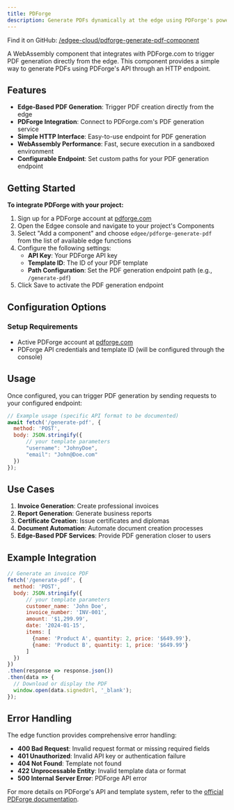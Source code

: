 ```yaml
---
title: PDForge
description: Generate PDFs dynamically at the edge using PDForge's powerful PDF generation API, **powered by edge functions**.
---
```



<EdgeeSdk />

Find it on GitHub: [<Icon icon="github" iconType="solid" /> /edgee-cloud/pdforge-generate-pdf-component](https://github.com/edgee-cloud/pdforge-generate-pdf-component)

A WebAssembly component that integrates with PDForge.com to trigger PDF generation directly from the edge. This component provides a simple way to generate PDFs using PDForge's API through an HTTP endpoint.

## Features

- **Edge-Based PDF Generation**: Trigger PDF creation directly from the edge
- **PDForge Integration**: Connect to PDForge.com's PDF generation service
- **Simple HTTP Interface**: Easy-to-use endpoint for PDF generation
- **WebAssembly Performance**: Fast, secure execution in a sandboxed environment
- **Configurable Endpoint**: Set custom paths for your PDF generation endpoint

## Getting Started

**To integrate PDForge with your project:**

1. Sign up for a PDForge account at [pdforge.com](https://pdforge.com)
2. Open the Edgee console and navigate to your project's Components
3. Select "Add a component" and choose `edgee/pdforge-generate-pdf` from the list of available edge functions
4. Configure the following settings:
   - **API Key**: Your PDForge API key
   - **Template ID**: The ID of your PDF template
   - **Path Configuration**: Set the PDF generation endpoint path (e.g., `/generate-pdf`)
5. Click Save to activate the PDF generation endpoint

## Configuration Options

### Setup Requirements
- Active PDForge account at [pdforge.com](https://pdforge.com)
- PDForge API credentials and template ID (will be configured through the console)

## Usage

Once configured, you can trigger PDF generation by sending requests to your configured endpoint:

```javascript
// Example usage (specific API format to be documented)
await fetch('/generate-pdf', {
  method: 'POST',
  body: JSON.stringify({
      // your template parameters
      "username": "JohnyDoe",
      "email": "John@Doe.com"
  })
});
```


## Use Cases

1. **Invoice Generation**: Create professional invoices
2. **Report Generation**: Generate business reports
3. **Certificate Creation**: Issue certificates and diplomas
4. **Document Automation**: Automate document creation processes
5. **Edge-Based PDF Services**: Provide PDF generation closer to users

## Example Integration

```javascript
// Generate an invoice PDF
fetch('/generate-pdf', {
  method: 'POST',
  body: JSON.stringify({
      // your template parameters
      customer_name: 'John Doe',
      invoice_number: 'INV-001',
      amount: '$1,299.99',
      date: '2024-01-15',
      items: [
        {name: 'Product A', quantity: 2, price: '$649.99'},
        {name: 'Product B', quantity: 1, price: '$649.99'}
      ]
  })
})
.then(response => response.json())
.then(data => {
  // Download or display the PDF
  window.open(data.signedUrl, '_blank');
});
```

## Error Handling

The edge function provides comprehensive error handling:

- **400 Bad Request**: Invalid request format or missing required fields
- **401 Unauthorized**: Invalid API key or authentication failure
- **404 Not Found**: Template not found
- **422 Unprocessable Entity**: Invalid template data or format
- **500 Internal Server Error**: PDForge API error

For more details on PDForge's API and template system, refer to the 
[official PDForge documentation](https://docs.pdforge.com).
